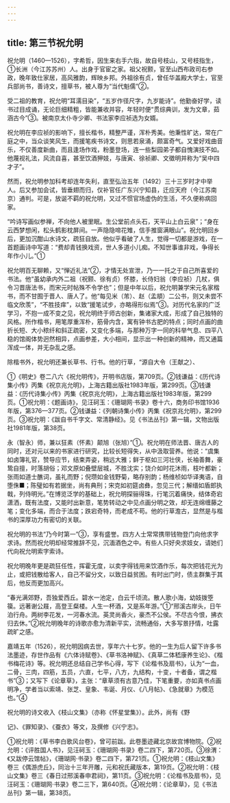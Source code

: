 ```yaml
---
---
---
```

title: 第三节祝允明
---



祝允明（1460—1526），字希哲，因生来右手六指，故自号枝山，又号枝指生，①长洲（今江苏苏州）人。出身于官宦之家。祖父祝颢，官至山西布政司右参政，晚年致仕家居，高风雅韵，辉映乡邦。外祖徐有贞，曾任华盖殿大学士，官至兵部尚书，善诗文，擅草书，被人尊为“当代魁儒”②。

受二祖的教育，祝允明“耳濡目染”，“五岁作径尺字，九岁能诗”。他勤奋好学，读书过目成诵，无论巨细精粗，皆能兼收并容，年轻时便“贯综典训，发为文章，茹涵古今”③。被南京太仆寺少卿、书法家李应祯选为女婿。

祝允明在李应祯的影响下，擅长楷书，精整严谨，浑朴秀美。他秉性旷达，常在广庭之中，当众谈笑风生，而援笔疾书诗文，则思若泉涌，颇富奇气。又爱好戏曲音乐，不仅善度新曲，而且逢场作戏，粉墨登场，连一些梨园弟子都自愧演技不如。他蔑视礼法，风流自喜，甚至饮酒狎妓，与唐寅、徐祯卿、文徵明并称为“吴中四才子”。

然而，祝允明参加科考却连年失利，直至弘治五年（1492）三十三岁时才中举人。后又参加会试，皆垂翅而归，仅补官任广东兴宁知县，迁应天府（今江苏南京）通判。可是，放诞不羁的祝允明，又过不惯官场虚伪的生活，不久便称病回家。

“吟诗写画似参禅，不向他人被里眠。生公堂前点头石，天平山上白云泉”；“身在云西梦想闲，松头鹤影枕屏间。一声隐隐啼花雉，信手推窗满眼山”。祝允明回乡后，更加沉酣山水诗文，疏狂自放。他似乎看破了人生，觉得一切都是游戏，在一首题画诗中写道：“费却青钱换戏资，世人多道小儿痴。不知世事谁非戏，争得长年作小儿。”①

祝允明百无聊赖，又“惮近礼法”②，才情无处宣泄，乃一一托之于自己所喜爱的书法。他“虽幼承内外二祖（祝颢、徐有贞）怀膝，长侍妇翁（李应祯）几杖，俱令习晋唐法书，而宋元时帖殊不令学也”；但是中年以后，祝允明兼学宋元名家楷书，而不甘囿于晋人、唐人了。他“每见米（芾）、赵（孟頫）二公书，则又未尝不临文欣羡”，“不胜技痒”，以致“援笔试步，亦略得形似焉”③。对历代名家的广泛学习，不抱一成不变之见，祝允明终于师古创新，集诸家大成，形成了自己独特的风格。所作楷书，用笔厚重浑朴，筋骨内含，寓有钟书古肥的特点；同时点画的曲折长短、大小秾纤和斜正疏密，又变化多端，与那种万字一同的科举气息、四平八稳的馆阁体势迥然相异，点画参差，大小相间，显示出一种创新的精神，而又通篇浑成一体，并无杂乱之感。

除楷书外，祝允明还兼长草书、行书。他的行草，“源自大令（王献之）、

①《明史》卷二八六《祝允明传》，开明书店版，第709页。②钱谦益：《历代诗集小传》丙集《祝京兆允明》，上海古籍出版社1983年版，第299页。③钱谦益：《历代诗集小传》丙集《祝京兆允明》，上海古籍出版社1983年版，第299页。①祝允明：《题画诗》，见汪砢玉：《珊瑚网·书录》卷十六，商务印书馆1936年版，第376—377页。②钱谦益：《列朝诗集小传》丙集《祝京兆允明》，第299页。③祝允明：《跋自书千字文、常清静经》。见《书法丛刊》第一辑，文物出版社1981年版，第38页。

永（智永）师，兼以狂素（怀素）颠旭（张旭）”①。祝允明在师法晋、唐古人的同时，还对元以来的书家进行研究，比较长短得失，从中汲取营养。他说：“虞集如卤簿礼官，赞导应节，结束弄姿，稍远大雅；鲜于枢如三河壮侠，长袖善舞，豪鸷自擅，时落胡俗；邓文原如叠壁层城，不胜沈实；饶介如时花沐雨，枝叶都新；张雨如道士醮词，虽礼而野；倪瓒如金钱野菊，略存别韵；杨维桢如华译夷语，自堕侏■；陈璧如有若据坐，尚有典刑；宋克如初筵卤彝，忽见三代；解缙如盾郎执戟，列侍明光。”在博览泛学的基础上，祝允明探骊得珠，行笔沉着痛快，结体奇宕潇洒，既有法度，又能时出新意，笔势转动之中见点画分明之效，却无连绵缠藤之笔；变化多端，而合于法度；跌宕奇特，而老成不苟。他的行草澹古，显然是与楷书的深厚功力有密切的关联。

祝允明的书法“乃今时第一”③，享有盛誉。四方人士常常携带钱物登门向他求字求诗。然而祝允明却经常推辞不见，沉湎酒色之中。有些人只好央求妓女，请她们代向祝允明索字索诗。

祝允明晚年更是疏狂任性，挥霍无度，以卖字得钱用来饮酒作乐，每次把钱花光为止，或把钱散给客人，自己不留分文，以致日益贫困。有时出门时，债主群集于其后，他反而更加高兴。

“春光满郊野，吾独爱西丘。碧水一池定，白云千顷流。散人歌小海，幼妓拨箜篌。远著谢公屐，高登王粲楼。人生一杯酒，又是系年游。”①“邢溪古岸头，日午泊行舟。两树李花发，一河春水流。英灵尚香火，豪杰不公侯。不尽古今恨，拂衣归去休。”②祝允明晚年的诗歌亦愈为清新平实，流畅通俗，大多写景抒情，吐露疏旷之感。

嘉靖五年（1526），祝允明因病去世，享年六十七岁。他的一生为后人留下许多书法墨迹，存世作品有《六体诗赋卷》、《草书洛神赋》、《真草二体嵇康养生论》、《楷书梅花诗》等。祝允明还总结自己学书心得，写下《论楷书及扇书》，认为“一血，二骨，三肉，四筋，五员，六直，七平，八方，九结构，十变，十者备，谓之楷书”③；又写下《论章草》，主张：“章草须有古意乃佳，下笔重要，亦如真书点画明净，学者当以索靖、张芝、皇象、韦诞、月仪、《八月帖》、《急就章》为模范也。”④

祝允明的诗文收入《枝山文集》（亦称《怀星堂集》）。此外，尚有《野

记》、《罪知录》、《蚕衣》等文，及撰修《兴宁志》。

①祝允明：《草书李白歌风台卷》，曾可前跋。此卷墨迹藏北京故宫博物院。②祝允明：《评胜国人书》，见汪砢玉：《珊瑚网·书录》卷二四下，第720页。③徐渭：《又跋停云馆帖》，《珊瑚网·书录》卷二四下，第721页。①祝允明：《枝山文集》卷三《偶游虎丘》，同治十三年开雕，元和祝氏藏版本，第19页。②祝允明：《枝山文集》卷三《春日过邢溪春申君祠》，第11页。③祝允明：《论楷书及扇书》，见汪砢玉：《珊瑚网·书录》卷二三下，第640页。④祝允明：《论章草》，见《书法丛刊》第一辑，第38页。